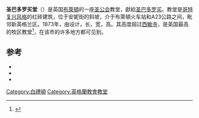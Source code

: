 {{noteTA
|T=zh-tw:聖巴多羅買堂 (布萊頓); zh-hk:聖巴多羅買堂 (白禮頓); zh-cn:圣巴多罗买堂 (布赖顿);
|1=zh-tw:布萊頓; zh-hk:白禮頓; zh-cn:布赖顿;
|2=zh-tw:奇徹斯特; zh-hk:芝車士打; zh-cn:奇切斯特;
|3=zh-tw:坎特伯里; zh-hk:根德伯里; zh-cn:坎特伯雷;
|4=zh-tw:哥德; zh-hk:哥德; zh-cn:哥特;
|5=zh-tw:亞瑟·華格納; zh-hk:雅瑟·華格納; zh-cn:阿瑟·瓦格纳;
}}

{{Infobox church
|name=圣巴多罗买堂
|image=Brighton-StBartholomew-WestEnd-01.jpg
|caption=
|dedication=[[圣巴多罗买|圣巴多罗买]]
|denomination=[[英格蘭教會|英国圣公会]]
|churchmanship={{Link-en|安立甘大公主義|Anglo-Catholicism|安立甘大公派}}
|parish=布萊頓
|deanery=布萊頓
|archdeaconry=奇切斯特
|diocese=[[聖公會奇徹斯特教區|奇切斯特]]
|province=[[坎特伯雷教省|坎特伯雷]]
}}
'''圣巴多罗买堂'''（{{lang-en|St Bartholomew's Church}}）是英国[[布萊頓|布萊頓]]的一座[[圣公会|圣公会]]教堂，獻給[[圣巴多罗买|圣巴多罗买]]。教堂是[[哥德復興式建築|哥特复兴风格]]的红砖建筑，位于安妮街的斜坡，介于布萊頓火车站和A23公路之间，毗邻新英格兰区。1873年，由{{Link-en|亞瑟·華格納|Arthur Wagner|阿瑟·瓦格纳}}设计，长{{convert|170|ft|m|0}}，宽{{convert|58|ft|m|0}}，高{{convert|135|ft|m|0}}。其高度超过[[西敏寺|西敏寺]]，是英国最高的牧区教堂<ref name="Building4G">{{Harvnb|School of Architecture and Interior Design|1987|p=50.}}</ref>，在该市的许多地方都可见到。

==参考==
{{Reflist|2}}
{{Refbegin}}
*{{Cite book|last=Brighton Polytechnic. School of Architecture and Interior Design|title=A Guide to the Buildings of Brighton|year=1987|publisher=McMillan Martin|location=Macclesfield|isbn=1-869865-03-0|ref=harv}}
*{{Cite book|last=Dale|first=Antony|title=Brighton Churches|publisher=Routledge|location=London EC4|year=1989|isbn=0-415-00863-8|ref=harv}}
*{{Cite book|last=Musgrave|first=Clifford|title=Life in Brighton|year=1981|publisher=Rochester Press|location=Rochester|isbn=0-571-09285-3|ref=harv}}
{{Refend}}
{{Coord|50|49|51|N|0|8|14|W|region:GB_type:landmark|display=title}}

[[Category:白禮頓|Category:白禮頓]]
[[Category:英格蘭教會教堂|Category:英格蘭教會教堂]]